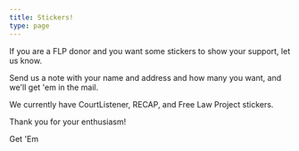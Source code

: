 ```yaml
---
title: Stickers!
type: page
---
```


If you are a FLP donor and you want some stickers to show your support, let us know.

Send us a note with your name and address and how many you want, and we'll get 'em in the mail.

We currently have CourtListener, RECAP, and Free Law Project stickers.

Thank you for your enthusiasm!

<div className="text-center mt-12">
  <PurpleButton size={"lg"} href="/contact/">Get 'Em</PurpleButton>
</div>
